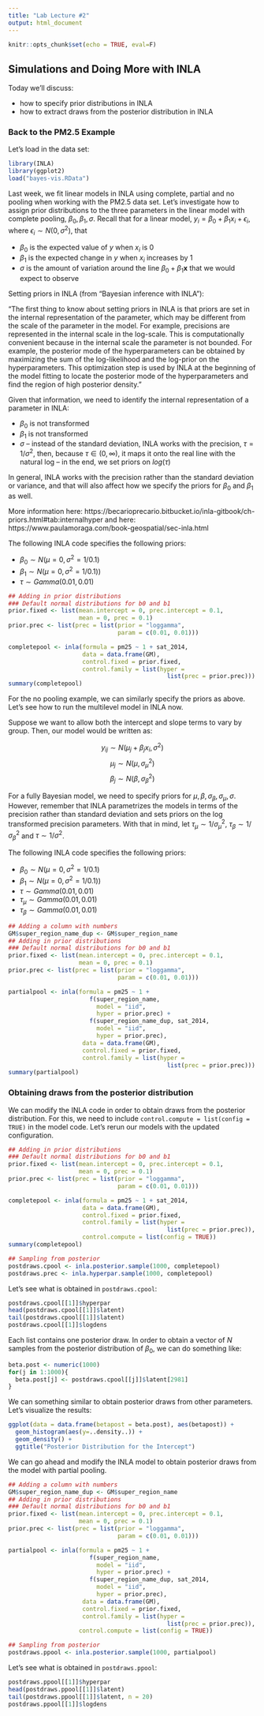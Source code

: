 ```yaml
---
title: "Lab Lecture #2"
output: html_document
---
```


```r
knitr::opts_chunk$set(echo = TRUE, eval=F)
```

## Simulations and Doing More with INLA

Today we'll discuss: 

- how to specify prior distributions in INLA
- how to extract draws from the posterior distribution in INLA

### Back to the PM2.5 Example

Let's load in the data set: 

```r
library(INLA)
library(ggplot2)
load("bayes-vis.RData")
```

Last week, we fit linear models in INLA using complete, partial and no pooling when working with the PM2.5 data set. Let's investigate how to assign prior distributions to the three parameters in the linear model with complete pooling, $\beta_0, \beta_1, \sigma$. Recall that for a linear model, $y_i = \beta_0 + \beta_1 x_i + \epsilon_i$, where $\epsilon_i \sim N(0, \sigma^2)$, that

- $\beta_0$ is the expected value of $y$ when $x_i$ is 0 
- $\beta_1$ is the expected change in $y$ when $x_i$ increases by 1
- $\sigma$ is the amount of variation around the line $\beta_0 + \beta_1 \boldsymbol{x}$ that we would expect to observe 

Setting priors in INLA (from "Bayesian inference with INLA"):

"The first thing to know about setting priors in INLA is that priors are set in the internal representation of the parameter, which may be different from the scale of the parameter in the model. For example, precisions are represented in the internal scale in the log-scale. This is computationally convenient because in the internal scale the parameter is not bounded. For example, the posterior mode of the hyperparameters can be obtained by maximizing the sum of the log-likelihood and the log-prior on the hyperparameters. This optimization step is used by INLA at the beginning of the model fitting to locate the posterior mode of the hyperparameters and find the region of high posterior density."

Given that information, we need to identify the internal representation of a parameter in INLA: 

- $\beta_0$ is not transformed
- $\beta_1$ is not transformed
- $\sigma$ -- instead of the standard deviation, INLA works with the precision, $\tau = 1/\sigma^2$, then, because $\tau \in (0, \infty)$, it maps it onto the real line with the natural log -- in the end, we set priors on $log(\tau)$

In general, INLA works with the precision rather than the standard deviation or variance, and that will also affect how we specify the priors for $\beta_0$ and $\beta_1$ as well. 

More information here: https://becarioprecario.bitbucket.io/inla-gitbook/ch-priors.html#tab:internalhyper and here: https://www.paulamoraga.com/book-geospatial/sec-inla.html 

The following INLA code specifies the following priors: 

- $\beta_0 \sim N( \mu = 0, \sigma^2 = 1/0.1)$
- $\beta_1 \sim N(\mu = 0, \sigma^2 = 1/0.1))$
- $\tau \sim Gamma(0.01, 0.01)$

```r

## Adding in prior distributions
### Default normal distributions for b0 and b1
prior.fixed <- list(mean.intercept = 0, prec.intercept = 0.1,
                    mean = 0, prec = 0.1)
prior.prec <- list(prec = list(prior = "loggamma", 
                               param = c(0.01, 0.01)))

completepool <- inla(formula = pm25 ~ 1 + sat_2014, 
                     data = data.frame(GM), 
                     control.fixed = prior.fixed, 
                     control.family = list(hyper = 
                                             list(prec = prior.prec)))
summary(completepool)
```

For the no pooling example, we can similarly specify the priors as above. Let's see how to run the multilevel model in INLA now. 

Suppose we want to allow both the intercept and slope terms to vary by group. Then, our model would be written as: 

$$
y_{ij} \sim N(\mu_j + \beta_j x_i, \sigma^2)
$$
$$
\mu_j \sim N(\mu, \sigma_{\mu} ^2)
$$
$$
\beta_j \sim N(\beta, \sigma_{\beta}^2)
$$

For a fully Bayesian model, we need to specify priors for $\mu, \beta, \sigma_{\beta}, \sigma_{\mu}, \sigma$. However, remember that INLA parametrizes the models in terms of the precision rather than standard deviation and sets priors on the log transformed precision parameters. With that in mind, let $\tau_{\mu} \sim 1/\sigma_{\mu}^2$, $\tau_{\beta} \sim 1/\sigma_{\beta}^2$ and $\tau \sim 1/\sigma^2$. 

The following INLA code specifies the following priors: 

- $\beta_0 \sim N( \mu = 0, \sigma^2 = 1/0.1)$
- $\beta_1 \sim N(\mu = 0, \sigma^2 = 1/0.1))$
- $\tau \sim Gamma(0.01, 0.01)$
- $\tau_{\mu} \sim Gamma(0.01, 0.01)$
- $\tau_{\beta} \sim Gamma(0.01, 0.01)$

```r
## Adding a column with numbers
GM$super_region_name_dup <- GM$super_region_name
## Adding in prior distributions
### Default normal distributions for b0 and b1
prior.fixed <- list(mean.intercept = 0, prec.intercept = 0.1,
                    mean = 0, prec = 0.1)
prior.prec <- list(prec = list(prior = "loggamma", 
                               param = c(0.01, 0.01)))

partialpool <- inla(formula = pm25 ~ 1 +    
                       f(super_region_name,  
                         model = "iid", 
                         hyper = prior.prec) + 
                       f(super_region_name_dup, sat_2014, 
                         model = "iid",
                         hyper = prior.prec), 
                     data = data.frame(GM), 
                     control.fixed = prior.fixed,
                     control.family = list(hyper = 
                                             list(prec = prior.prec)))
summary(partialpool)
```

### Obtaining draws from the posterior distribution

We can modify the INLA code in order to obtain draws from the posterior distribution. For this, we need to include `control.compute = list(config = TRUE)` in the model code. Let's rerun our models with the updated configuration. 

```r

## Adding in prior distributions
### Default normal distributions for b0 and b1
prior.fixed <- list(mean.intercept = 0, prec.intercept = 0.1,
                    mean = 0, prec = 0.1)
prior.prec <- list(prec = list(prior = "loggamma", 
                               param = c(0.01, 0.01)))

completepool <- inla(formula = pm25 ~ 1 + sat_2014, 
                     data = data.frame(GM), 
                     control.fixed = prior.fixed, 
                     control.family = list(hyper = 
                                             list(prec = prior.prec)), 
                     control.compute = list(config = TRUE))
summary(completepool)

## Sampling from posterior
postdraws.cpool <- inla.posterior.sample(1000, completepool)
postdraws.prec <- inla.hyperpar.sample(1000, completepool)
```


Let's see what is obtained in `postdraws.cpool`: 

```r
postdraws.cpool[[1]]$hyperpar
head(postdraws.cpool[[1]]$latent)
tail(postdraws.cpool[[1]]$latent)
postdraws.cpool[[1]]$logdens
```

Each list contains one posterior draw. In order to obtain a vector of $N$ samples from the posterior distribution of $\beta_0$, we can do something like: 

```r
beta.post <- numeric(1000)
for(j in 1:1000){
  beta.post[j] <- postdraws.cpool[[j]]$latent[2981]
}
```

We can something similar to obtain posterior draws from other parameters. Let's visualize the results:

```r
ggplot(data = data.frame(betapost = beta.post), aes(betapost)) +
  geom_histogram(aes(y=..density..)) + 
  geom_density() + 
  ggtitle("Posterior Distribution for the Intercept")

```

We can go ahead and modify the INLA model to obtain posterior draws from the model with partial pooling. 

```r
## Adding a column with numbers
GM$super_region_name_dup <- GM$super_region_name
## Adding in prior distributions
### Default normal distributions for b0 and b1
prior.fixed <- list(mean.intercept = 0, prec.intercept = 0.1,
                    mean = 0, prec = 0.1)
prior.prec <- list(prec = list(prior = "loggamma", 
                               param = c(0.01, 0.01)))

partialpool <- inla(formula = pm25 ~ 1 +    
                       f(super_region_name,  
                         model = "iid", 
                         hyper = prior.prec) + 
                       f(super_region_name_dup, sat_2014, 
                         model = "iid",
                         hyper = prior.prec), 
                     data = data.frame(GM), 
                     control.fixed = prior.fixed,
                     control.family = list(hyper = 
                                             list(prec = prior.prec)), 
                    control.compute = list(config = TRUE))

## Sampling from posterior
postdraws.ppool <- inla.posterior.sample(1000, partialpool)

```

Let's see what is obtained in `postdraws.ppool`: 

```r
postdraws.ppool[[1]]$hyperpar
head(postdraws.ppool[[1]]$latent)
tail(postdraws.ppool[[1]]$latent, n = 20)
postdraws.ppool[[1]]$logdens
```


